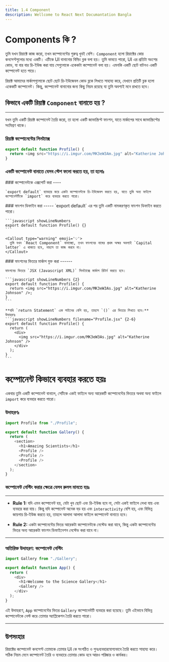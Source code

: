 ```yaml
---
title: 1.4 Component
description: Wellcome to React Next Documantation Bangla
---
```



## <h1 className="bg-gradient-to-r from-blue-500 to-purple-500 inline-block text-transparent bg-clip-texttext-3xl">Components কি ?</h1>

তুমি যখন রিয়াক্টে কাজ করো, তখন কম্পোনেন্টের গুরুত্ব খুবই বেশি। `Component` হলো রিয়াক্টের কোর কনসেপ্টগুলোর মধ্যে একটি। এটিকে UI বানানোর বিল্ডিং ব্লক বলা হয়। তুমি ভাবতে পারো, UI এর প্রতিটা অংশের কোড, যা বার বার রি-ইউজ করা যায় সেগুলোকে একেকটা কম্পোনেন্ট বলা হয়। এমনকি একটি ছোট বাটনও একটি কম্পোনেন্ট হতে পারে।

রিয়াক্ট আমাদের মার্কাপগুলোকে ছোট ছোট রি-ইউজেবল কোড ব্লকে লিখতে সাহায্য করে, যেখানে প্রতিটি ব্লক হলো একেকটি কম্পোনেন্ট। কিন্তু, কম্পোনেন্ট বানানোর জন্য কিছু নিয়ম রয়েছে যা তুমি অবশ্যই মনে রাখতে হবে।

## কিভাবে একটি রিয়াক্ট `Component` বানাতে হয় ?

---

যখন তুমি একটি রিয়াক্ট কম্পোনেন্ট তৈরি করো, তা হলো একটি জাভাস্ক্রিপ্ট ফাংশন, যাতে মার্কাপের সাথে জাভাস্ক্রিপ্টের সংমিশ্রণ থাকে।

### রিয়াক্ট কম্পোনেন্টের সিনট্যাক্স

```javascript showLineNumbers filename="profile.jsx"
export default function Profile() {
  return <img src="https://i.imgur.com/MK3eW3Am.jpg" alt="Katherine Johnson" />;
}
```

### একটি কম্পোনেন্ট বানাতে যেসব স্টেপ ফলো করতে হয়, তা হলোঃ

<Steps>
  <Step>
    ### কম্পোনেন্টকে এক্সপোর্ট করা
    ----

    `export default` ব্যাবহার করে একটা কম্পোনেন্টকে রি-ইউজেবল করতে হয়, যাতে তুমি অন্য ফাইলে কম্পোনেন্টটিকে `import` করে ব্যবহার করতে পারো।

  </Step>
  <Step>
    ### ফাংশন ডিফাইন করা
    -----
    `export default` এর পর তুমি একটি নামকরণকৃত ফাংশন ডিফাইন করতে পারো।

    ```javascript showLineNumbers
    export default function Profile() {}
    ```

    <Callout type="warning" emoji='💡'>
      তুমি যখন `React Component` বানাচ্ছো, তখন ফাংশনের নামের প্রথম অক্ষর অবশ্যই `Capital letter` এ থাকতে হবে, নাহলে তা কাজ করবে না।
    </Callout>

  </Step>
  <Step>
    ### ফাংশনের ভিতরে মার্কাপ যুক্ত করা
    ------

    ফাংশনের ভিতরে `JSX (Javascript XML)` সিনট্যাক্সে মার্কাপ রিটার্ন করতে হবে।

    ```javascript showLineNumbers {2}
    export default function Profile() {
      return <img src="https://i.imgur.com/MK3eW3As.jpg" alt="Katherine Johnson" />;
    }
    ```

    **যদি `return Statement` এক লাইনের বেশি হয়, তাহলে `()` এর ভিতরে লিখতে হবে।**
    উদাহরণঃ
    ```javascript showLineNumbers filename="Profile.jsx" {2-6}
    export default function Profile() {
      return (
        <div>
          <img src="https://i.imgur.com/MK3eW3As.jpg" alt="Katherine Johnson" />
        </div>
      );
    }
    ```

  </Step>
</Steps>

## <h1 className="bg-gradient-to-r from-blue-500 to-purple-500 inline-block text-transparent bg-clip-text text-3xl">কম্পোনেন্ট কিভাবে ব্যবহার করতে হয়ঃ</h1>

একবার তুমি একটি কম্পোনেন্ট বানালে, সেটিকে একই ফাইলে অন্য আরেকটি কম্পোনেন্টের ভিতরে অথবা অন্য ফাইলে `import` করে ব্যবহার করতে পারো।

### উদাহরণঃ

```javascript showLineNumbers filename="Gallery.jsx"
import Profile from "./Profile";

export default function Gallery() {
  return (
    <section>
      <h1>Amazing Scientists</h1>
      <Profile />
      <Profile />
      <Profile />
    </section>
  );
}
```

### কম্পোনেন্ট নেস্টিং করার ক্ষেত্রে যেসব রুলস মানতে হয়ঃ

---

- **Rule 1:** যদি এমন কম্পোনেন্ট হয়, যেটা খুব ছোট এবং রি-ইউজ হবে না, সেটা একই ফাইলে লেখা যায় এবং ব্যবহার করা যায়। কিন্তু যদি কম্পোনেন্ট অনেক বড় হয় এবং `interactivity` বেশি হয়, এবং বিভিন্ন জায়গায় রি-ইউজ করতে হয়, তাহলে আলাদা আলাদা ফাইলে কম্পোনেন্ট বানাতে হবে।

- **Rule 2:** একটা কম্পোনেন্টের ভিতর আরেকটা কম্পোনেন্টকে নেস্টেড করা যাবে, কিন্তু একটা কম্পোনেন্টের ভিতর অন্য আরেকটা ফাংশন ডিফাইনেশন নেস্টেড করা যাবে না।

---

### অতিরিক্ত উদাহরণ: কম্পোনেন্ট নেস্টিং

```javascript showLineNumbers filename="App.jsx"
import Gallery from "./Gallery";

export default function App() {
  return (
    <div>
      <h1>Welcome to the Science Gallery</h1>
      <Gallery />
    </div>
  );
}
```

এই উদাহরণে, `App` কম্পোনেন্টের ভিতর `Gallery` কম্পোনেন্টটি ব্যবহার করা হয়েছে। তুমি এইভাবে বিভিন্ন কম্পোনেন্টকে নেস্ট করে তোমার অ্যাপ্লিকেশন তৈরি করতে পারো।

---

## উপসংহার

রিয়াক্টের কম্পোনেন্ট কনসেপ্ট তোমাকে তোমার UI কে সংগঠিত ও পুনঃব্যবহারযোগ্যভাবে তৈরি করতে সাহায্য করে। সঠিক নিয়ম মেনে কম্পোনেন্ট তৈরি ও ব্যবহারে তোমার কোড হবে আরও পরিষ্কার ও কার্যকর।
